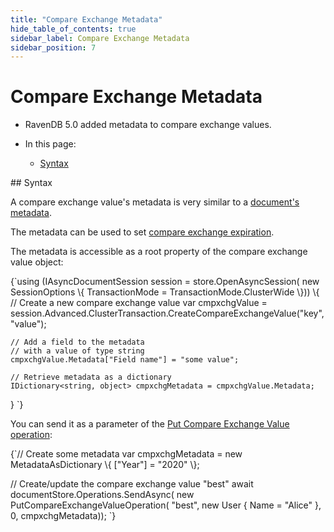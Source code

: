 ```yaml
---
title: "Compare Exchange Metadata"
hide_table_of_contents: true
sidebar_label: Compare Exchange Metadata
sidebar_position: 7
---
```





# Compare Exchange Metadata
<LanguageSwitcher supportedLanguages={supportedLanguages} />
<LanguageContent language="csharp">

<Admonition type="note" title="">

* RavenDB 5.0 added metadata to compare exchange values.  

* In this page:  
  * [Syntax](../../../client-api/operations/compare-exchange/compare-exchange-metadata.mdx#syntax)

</Admonition>
## Syntax

A compare exchange value's metadata is very similar to a 
[document's metadata](../../../client-api/session/how-to/get-and-modify-entity-metadata.mdx).  

The metadata can be used to set [compare exchange expiration](../../../client-api/operations/compare-exchange/compare-exchange-expiration.mdx).  

The metadata is accessible as a root property of the compare exchange value object:  

<TabItem value="metadata_0" label="metadata_0">
<CodeBlock language="csharp">
{`using (IAsyncDocumentSession session = store.OpenAsyncSession(
                                       new SessionOptions \{ 
                                           TransactionMode = TransactionMode.ClusterWide 
                                       \}))
\{
    // Create a new compare exchange value
    var cmpxchgValue = session.Advanced.ClusterTransaction.CreateCompareExchangeValue("key", "value");

    // Add a field to the metadata
    // with a value of type string
    cmpxchgValue.Metadata["Field name"] = "some value";

    // Retrieve metadata as a dictionary
    IDictionary<string, object> cmpxchgMetadata = cmpxchgValue.Metadata;
\}
`}
</CodeBlock>
</TabItem>

You can send it as a parameter of the 
[Put Compare Exchange Value operation](../../../client-api/operations/compare-exchange/put-compare-exchange-value.mdx):  

<TabItem value="metadata_1" label="metadata_1">
<CodeBlock language="csharp">
{`// Create some metadata
var cmpxchgMetadata = new MetadataAsDictionary \{
                          ["Year"] = "2020" 
                      \};

// Create/update the compare exchange value "best"
await documentStore.Operations.SendAsync(
    new PutCompareExchangeValueOperation<User>(
        "best", 
        new User \{ Name = "Alice" \}, 
        0, 
        cmpxchgMetadata));
`}
</CodeBlock>
</TabItem>





</LanguageContent>

<!---
### Client API
- [Session: How to Get and Modify Entity Metadata](../../../client-api/session/how-to/get-and-modify-entity-metadata)
- [Compare Exchange: Overview](../../../client-api/operations/compare-exchange/overview)
- [Compare Exchange Expiration](../../../client-api/operations/compare-exchange/compare-exchange-expiration)

### Server
- [Document Expiration](../../../server/extensions/expiration)


-->